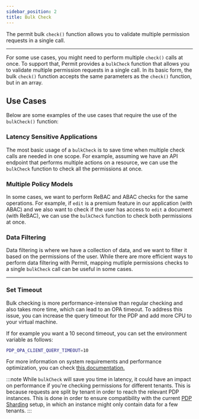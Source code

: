 ```yaml
---
sidebar_position: 2
title: Bulk Check
---
```



The permit bulk `check()` function allows you to validate multiple permission requests in a single call.

---

For some use cases, you might need to perform multiple `check()` calls at once.
To support that, Permit provides a `bulkCheck` function that allows you to validate multiple permission requests in a single call.
In its basic form, the bulk `check()` function accepts the same parameters as the `check()` function, but in an array.

<CodeBlock folderPath="/bulk-check" maxDepth={1} />

## Use Cases

Below are some examples of the use cases that require the use of the `bulkCheck()` function:

### Latency Sensitive Applications

The most basic usage of a `bulkCheck` is to save time when multiple check calls are needed in one scope.
For example, assuming we have an API endpoint that performs multiple actions on a resource, we can use the `bulkCheck` function to check all the permissions at once.

<CodeBlock folderPath="/bulk-check/latency-applications" />

### Multiple Policy Models

In some cases, we want to perform ReBAC and ABAC checks for the same operations.
For example, if `edit` is a premium feature in our application (with ABAC) and we also want to check if the user has access to `edit` a document (with ReBAC), we can use the `bulkCheck` function to check both permissions at once.

<CodeBlock folderPath="/bulk-check/multiple-policy-models" />

### Data Filtering

Data filtering is where we have a collection of data, and we want to filter it based on the permissions of the user.
While there are more efficient ways to perform data filtering with Permit, mapping mutliple permissions checks to a single `bulkCheck` call can be useful in some cases.

<CodeBlock folderPath="/bulk-check/data-filtering" />

---

### Set Timeout

Bulk checking is more performance-intensive than regular checking and also takes more time, which can lead to an OPA timeout.
To address this issue, you can increase the query timeout for the PDP and add more CPU to your virtual machine.

If for example you want a 10 second timeout, you can set the environment variable as follows:

```bash
PDP_OPA_CLIENT_QUERY_TIMEOUT=10
```

For more information on system requirements and performance optimization, you can check [this documentation.](/how-to/deploy/deploy-to-production#system-requirements-and-performance-optimization)

:::note
While `bulkCheck` will save you time in latency, it could have an impact on performance if you're checking permissions for different tenants.
This is because requests are split by tenant in order to reach the relevant PDP instances. This is done in order to ensure compatibility with the current [PDP Sharding](/how-to/manage-data/pdp-sharding) setup, in which an instance might only contain data for a few tenants.
:::
